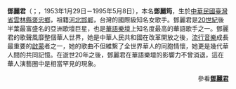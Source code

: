 '''鄧麗君'''（{{lang-en|Teresa Teng}}；{{lang-ja|テレサ・テン}}，1953年1月29日－1995年5月8日），本名'''鄧麗筠'''，生於[[中華民國|中華民國]][[臺灣省|臺灣省]][[雲林縣|雲林縣]][[褒忠鄉|褒忠鄉]]，祖籍[[河北|河北]][[邯郸|邯郸]]，台灣的國際級知名女歌手。鄧麗君是[[20世紀|20世紀]]後半葉最富盛名的亞洲歌壇巨星，也是[[華語樂壇|華語樂壇]]上知名度最高的華語歌手之一。鄧麗君的歌聲風靡整個華人世界，她是中華人民共和國在改革開放之後，[[流行音樂|流行音樂]]成長最重要的[[啟蒙|啟蒙]]者之一，她的歌曲不但維繫了全世界華人的同胞情懷，她更是幾代華人間的共同記憶。在逝世20年之後，鄧麗君在華語樂壇的影響力不曾消退，這在華人演藝圈中是相當罕見的現象。

<div align="right">參看'''[[鄧麗君|鄧麗君]]'''</div>